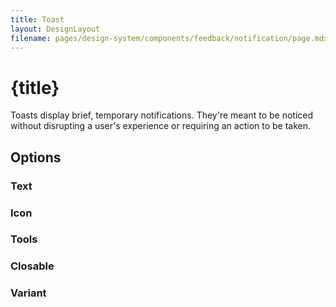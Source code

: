 ```yaml
---
title: Toast
layout: DesignLayout
filename: pages/design-system/components/feedback/notification/page.mdx
---
```



# {title}

Toasts display brief, temporary notifications. They're meant to be noticed without disrupting a user's experience or requiring an action to be taken.


<MainView />

## Options 


### Text
<OptionsView />

### Icon
<IconView />

### Tools
<ToolsView />

### Closable
<ClosableView />

### Variant
<VariantView />

